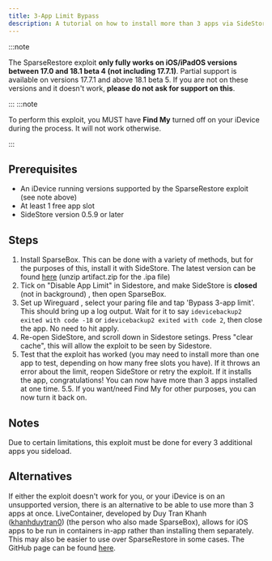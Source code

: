 ```yaml
---
title: 3-App Limit Bypass
description: A tutorial on how to install more than 3 apps via SideStore using the SparseRestore exploit.
---
```


:::note

The SparseRestore exploit **only fully works on iOS/iPadOS versions between 17.0 and 18.1 beta 4 (not including 17.7.1)**. Partial support is available on versions 17.7.1 and above 18.1 beta 5. If you are not on these versions and it doesn't work, **please do not ask for support on this**. 

:::
:::note

To perform this exploit, you MUST have **Find My** turned off on your iDevice during the process. It will not work otherwise.

:::

## Prerequisites
* An iDevice running versions supported by the SparseRestore exploit (see note above)
* At least 1 free app slot
* SideStore version 0.5.9 or later

## Steps
1. Install SparseBox. This can be done with a variety of methods, but for the purposes of this, install it with SideStore. The latest version can be found [here](https://nightly.link/khanhduytran0/SparseBox/workflows/build/main/artifact.zip) (unzip artifact.zip for the .ipa file)
2. Tick on "Disable App Limit" in Sidestore, and make SideStore is **closed** (not in background) , then open SparseBox.
3. Set up Wireguard , select your paring file and tap 'Bypass 3-app limit'. This should bring up a log output. Wait for it to say `idevicebackup2 exited with code -18` or `idevicebackup2 exited with code 2`, then close the app. No need to hit apply.
4. Re-open SideStore, and scroll down in Sidestore setings. Press "clear cache", this will allow the exploit to be seen by Sidestore.
5. Test that the exploit has worked (you may need to install more than one app to test, depending on how many free slots you have). If it throws an error about the limit, reopen SideStore or retry the exploit. If it installs the app, congratulations! You can now have more than 3 apps installed at one time.
5.5. If you want/need Find My for other purposes, you can now turn it back on.

## Notes
Due to certain limitations, this exploit must be done for every 3 additional apps you sideload.

## Alternatives
If either the exploit doesn't work for you, or your iDevice is on an unsupported version, there is an alternative to be able to use more than 3 apps at once. LiveContainer, developed by Duy Tran Khanh ([khanhduytran0](https://github.com/khanhduytran0)) (the person who also made SparseBox), allows for iOS apps to be run in containers in-app rather than installing them separately. This may also be easier to use over SparseRestore in some cases. The GitHub page can be found [here](https://github.com/khanhduytran0/LiveContainer).
